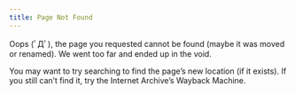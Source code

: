 ```yaml
---
title: Page Not Found
---
```


Oops (ﾟДﾟ), the page you requested cannot be found (maybe it was moved or renamed). We went too far and ended up in the void.

You may want to try searching to find the page's new location (if it exists). If you still can't find it, try the Internet Archive's Wayback Machine.